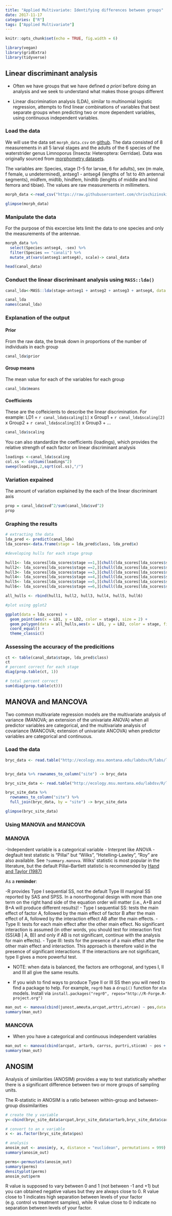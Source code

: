 ```yaml
---
title: "Applied Multivariate: Identifying differences between groups"
date: 2017-11-17
categories: ["R"]
tags: ["Applied Multivariate"]
---
```



```r
knitr::opts_chunk$set(echo = TRUE, fig.width = 6)
```

```r
library(vegan) 
library(gridExtra)
library(tidyverse)
```


## Linear discriminant analysis

- Often we have groups that we have defined *a priori* before doing an analysis and we seek to understand what makes those groups different

- Linear discrimination analysis (LDA), similar to multinomial logistic regression, attempts to find linear combinations of variables that best separate groups when predicting two or more dependent variables, using continuous independent variables. 

### Load the data

We will use the data set `morph_data.csv` on [github](). The data consisted of  8 measurements in all 5
larval stages and the adults of the 6 species of the waterstrider 
genus Limnoporus (Insecta: Heteroptera: Gerridae). Data was originally sourced from [morphometry datasets](http://life.bio.sunysb.edu/morph/data/datasets.html).

The variables are:  Species, stage (1-5 for larvae, 6 for adults), sex (m male, f female, u undetermined), antseg1 - antseg4 (lengths of 1st to 4th antennal segments), midfem, midtib, hindfem, hindtib (lenghts of middle and hind femora and tibiae).
The values are raw measurements in millimeters.

```r
morph_data <-read_csv("https://raw.githubusercontent.com/chrischizinski/SNR_R_Group/master/data/morph_data.csv")

glimpse(morph_data)

```

### Manipulate the data

For the purpose of this excercise lets limit the data to one species and only the measurements of the antennae. 

```r
morph_data %>% 
  select(Species:antseg4, -sex) %>% 
  filter(Species == "canali") %>% 
  mutate_at(vars(antseg1:antseg4), scale)-> canal_data

head(canal_data)
```

### Conduct the linear discriminant analysis using `MASS::lda()`

```r
canal_lda<-MASS::lda(stage~antseg1 + antseg2 + antseg3 + antseg4, data = canal_data)

canal_lda
names(canal_lda)
```

### Explanation of the output

#### Prior

From the raw data, the break down in proportions of the number of individuals in each group

```r
canal_lda$prior
```

#### Group means
The mean value for each of the variables for each group

```r
canal_lda$means
```

#### Coefficients

These are the coffeicients to describe the linear discrimination. For example: LD1 = `r canal_lda$scaling[1]` x Group1 + `r canal_lda$scaling[2]` x Group2 + `r canal_lda$scaling[3]` x Group3 + ...

```r
canal_lda$scaling

```

You can also standardize the coefficients (loadings), which provides the relative strength of each factor on linear discriminant analysis

```r
loadings <-canal_lda$scaling
col.ss <- colSums(loadings^2)
sweep(loadings,2,sqrt(col.ss),"/")
```


### Variation expained

The amount of variation explained by the each of the linear discriminant axis

```r
prop = canal_lda$svd^2/sum(canal_lda$svd^2)
prop
```


### Graphing the results

```r

# extracting the data
lda_pred <- predict(canal_lda)
lda_scores<-data.frame(stage = lda_pred$class, lda_pred$x)

#developing hulls for each stage group

hull1<- lda_scores[lda_scores$stage ==1,][chull(lda_scores[lda_scores$stage ==1,c("LD1", "LD2")]),]
hull2<- lda_scores[lda_scores$stage ==2,][chull(lda_scores[lda_scores$stage ==2,c("LD1", "LD2")]),]
hull3<- lda_scores[lda_scores$stage ==3,][chull(lda_scores[lda_scores$stage ==3,c("LD1", "LD2")]),]
hull4<- lda_scores[lda_scores$stage ==4,][chull(lda_scores[lda_scores$stage ==4,c("LD1", "LD2")]),]
hull5<- lda_scores[lda_scores$stage ==5,][chull(lda_scores[lda_scores$stage ==5,c("LD1", "LD2")]),]
hull6<- lda_scores[lda_scores$stage ==6,][chull(lda_scores[lda_scores$stage ==6,c("LD1", "LD2")]),]

all_hulls <- rbind(hull1, hull2, hull3, hull4, hull5, hull6)

#plot using gglot2

ggplot(data = lda_scores) + 
  geom_point(aes(x = LD1, y = LD2, color = stage), size = 2) +
  geom_polygon(data = all_hulls,aes(x = LD1, y = LD2, color = stage, fill = stage), alpha = 0.25) +
  coord_equal() + 
  theme_classic()
```

### Assessing the accuracy of the predicitions

```r
ct <- table(canal_data$stage, lda_pred$class)
ct
# percent correct for each stage
diag(prop.table(ct, 1))

# total percent correct
sum(diag(prop.table(ct)))
```


## MANOVA and MANCOVA

Two common multivariate regression models are the multivariate analysis of variance (MANOVA; an extension of the univariate ANOVA) when all predictor variables are categorical, and the multivariate analysis of covariance (MANCOVA; extension of univariate ANCOVA) when predictor variables are categorical and continuous. 

### Load the data

```r
bryc_data <- read.table("http://ecology.msu.montana.edu/labdsv/R/labs/lab1/bryceveg.R")


bryc_data %>% rownames_to_column("site") -> bryc_data

bryc_site_data <- read.table("http://ecology.msu.montana.edu/labdsv/R/labs/lab2/brycesite.R")

bryc_site_data %>% 
  rownames_to_column("site") %>% 
  full_join(bryc_data, by = "site") -> bryc_site_data

glimpse(bryc_site_data)


```

### Using MANOVA and MANCOVA

### MANOVA

-Independent variable is a categorical variable
- Interpret like ANOVA
- degfault test statistic is "Pillai" but "Wilks", "Hotelling-Lawley", "Roy" are also available. See `?summary.manova`. Wilks' statistic is most popular in the literature, but the default Pillai–Bartlett statistic is recommended by [Hand and Taylor (1987)](https://www.crcpress.com/Multivariate-Analysis-of-Variance-and-Repeated-Measures-A-Practical-Approach/Hand-Taylor/p/book/9780412258008)

As a **reminder**:

-R provides Type I sequential SS, not the default Type III marginal SS reported by SAS and SPSS. In a nonorthogonal design with more than one term on the right hand side of the equation order will matter (i.e., A+B and B+A will produce different results)!
  - Type I sequential SS:   tests the main effect of factor A, followed by the main effect of factor B after the main effect of A, followed by the interaction effect AB after the main effects.
  - Type II: tests for each main effect after the other main effect. No significant interaction is assumed (in other words, you should test for interaction first (SS(AB | A, B)) and only if AB is not significant, continue with the analysis for main effects).
- Type III:  tests for the presence of a main effect after the other main effect and interaction. This approach is therefore valid in the presence of significant interactions.  If the interactions are not significant, type II gives a more powerful test.

- NOTE: when data is balanced, the factors are orthogonal, and types I, II and III all give the same results.

- If you wish to find ways to produce Type II or III SS then you will need to find a package to help.  For example, `regr0` has a `drop1()` function for `mlm` models.  Install via `install.packages("regr0", repos="http://R-Forge.R-project.org")`

```r
man_out <- manova(cbind(junost,ameuta,arcpat,arttri,atrcan) ~ pos,data = bryc_site_data)
summary(man_out)

```

### MANCOVA

- When you have a categorical and continuous independent variables

```r
man_out <- manova(cbind(arcpat, artarb, carrss, purtri,sticom) ~ pos + elev, data = bryc_site_data)
summary(man_out)

```

## ANOSIM

Analysis of similarities (ANOSIM) provides a way to test statistically whether there is a significant difference between two or more groups of sampling units.

The R-statistic in ANOSIM is a ratio between within-group and between-group dissimilarities

```r
# create the y variable 
y<-cbind(bryc_site_data$arcpat,bryc_site_data$artarb,bryc_site_data$carrss,bryc_site_data$purtri,bryc_site_data$sticom)

# convert to an x variable
x <- as.factor(bryc_site_data$pos)

# analysis
anosim_out <- anosim(y, x, distance = "euclidean", permutations = 999)
summary(anosim_out)

perms<-permustats(anosim_out)
summary(perms)
densityplot(perms)
anosim_out$perm
```

R value is supposed to vary between 0 and 1 (not between -1 and +1) but you can obtained negative values but they are always close to 0. R value close to 1 indicates high separation between levels of your factor (e.g. control vs treatment samples), while R value close to 0 indicate no separation between levels of your factor. 

